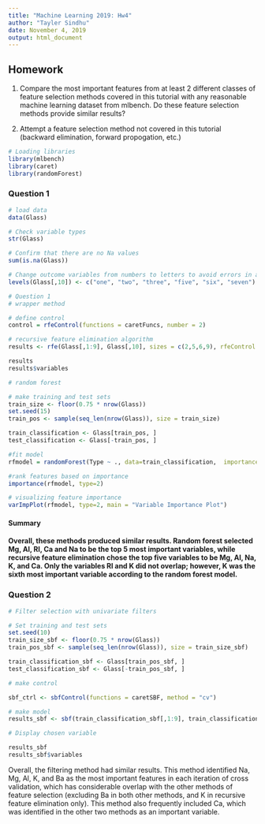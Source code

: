 ```yaml
---
title: "Machine Learning 2019: Hw4"
author: "Tayler Sindhu"
date: November 4, 2019
output: html_document
---
```


## Homework

1. Compare the most important features from at least 2 different classes of feature selection methods covered in this tutorial with any reasonable machine learning dataset from mlbench. Do these feature selection methods provide similar results? 

2. Attempt a feature selection method not covered in this tutorial (backward elimination, forward propogation, etc.)

```r
# Loading libraries
library(mlbench)
library(caret)
library(randomForest)
```

### **Question 1**

```r
# load data
data(Glass)

# Check variable types
str(Glass)

# Confirm that there are no Na values
sum(is.na(Glass))

# Change outcome variables from numbers to letters to avoid errors in algorithms
levels(Glass[,10]) <- c("one", "two", "three", "five", "six", "seven")
```


```r
# Question 1
# wrapper method

# define control 
control = rfeControl(functions = caretFuncs, number = 2)

# recursive feature elimination algorithm
results <- rfe(Glass[,1:9], Glass[,10], sizes = c(2,5,6,9), rfeControl = control, method = "svmRadial")

results
results$variables
```

```r
# random forest

# make training and test sets
train_size <- floor(0.75 * nrow(Glass))
set.seed(15)
train_pos <- sample(seq_len(nrow(Glass)), size = train_size)

train_classification <- Glass[train_pos, ]
test_classification <- Glass[-train_pos, ]

#fit model
rfmodel = randomForest(Type ~ ., data=train_classification,  importance = TRUE, oob.times = 15, confusion = TRUE)

#rank features based on importance 
importance(rfmodel, type=2)

# visualizing feature importance 
varImpPlot(rfmodel, type=2, main = "Variable Importance Plot")
```

#### **Summary**

#### Overall, these methods produced similar results. Random forest selected Mg, Al, RI, Ca and Na to be the top 5 most important variables, while recursive feature elimination chose the top five variables to be Mg, Al, Na, K, and Ca. Only the variables RI and K did not overlap; however, K was the sixth most important variable according to the random forest model. 

### **Question 2**

```r
# Filter selection with univariate filters

# Set training and test sets
set.seed(10)
train_size_sbf <- floor(0.75 * nrow(Glass))
train_pos_sbf <- sample(seq_len(nrow(Glass)), size = train_size_sbf)

train_classification_sbf <- Glass[train_pos_sbf, ]
test_classification_sbf <- Glass[-train_pos_sbf, ]

# make control

sbf_ctrl <- sbfControl(functions = caretSBF, method = "cv")

# make model
results_sbf <- sbf(train_classification_sbf[,1:9], train_classification_sbf$Type, sbfControl = sbf_ctrl)

# Display chosen variable 

results_sbf
results_sbf$variables
```

Overall, the filtering method had similar results. This method identified Na, Mg, Al, K, and Ba as the most important features in each iteration of cross validation, which has considerable overlap with the other methods of feature selection (excluding Ba in both other methods, and K in recursive feature elimination only). This method also frequently included Ca, which was identified in the other two methods as an important variable.

